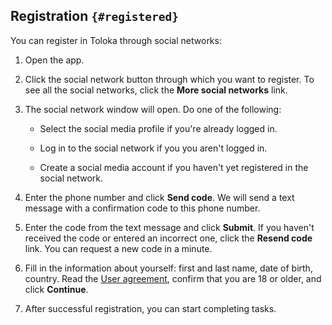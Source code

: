 ## Registration `{#registered}`

You can register in Toloka through social networks:

1. Open the app.

2. Click the social network button through which you want to register. To see all the social networks, click the **More social networks** link.

3. The social network window will open. Do one of the following:

   - Select the social media profile if you're already logged in.

   - Log in to the social network if you you aren't logged in.

   - Create a social media account if you haven't yet registered in the social network.

4. Enter the phone number and click **Send code**. We will send a text message with a confirmation code to this phone number.

5. Enter the code from the text message and click **Submit**. If you haven't received the code or entered an incorrect one, click the **Resend code** link. You can request a new code in a minute.

6. Fill in the information about yourself: first and last name, date of birth, country. Read the [User agreement](https://toloka.ai/tolokers/legal/user-agreement/), confirm that you are 18 or older, and click **Continue**.

7. After successful registration, you can start completing tasks.
